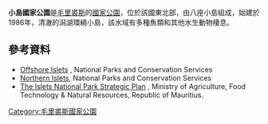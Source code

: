 {{Expand language|1=en|time=2021-02-19T16:30:32+00:00}}
'''小島國家公園'''是[[毛里裘斯|毛里裘斯]]的[[國家公園|國家公園]]，位於該國東北部，由八座小島組成，始建於1986年，清澈的潟湖環繞小島，該水域有多種魚類和其他水生動物棲息。

==參考資料==
* [http://npcs.govmu.org/English/Pages/Offshore-Islets.aspx Offshore Islets] {{Wayback|url=http://npcs.govmu.org/English/Pages/Offshore-Islets.aspx |date=20200809164632 }}, National Parks and Conservation Services
* [http://npcs.govmu.org/English/National%20Parks/Islet%20National%20Parks%20and%20Nature%20Reserves/Pages/Northen-slets-.aspx Northern Islets], National Parks and Conservation Services
*[http://npcs.govmu.org/English/Documents/home/npcsplan.pdf The Islets National Park Strategic Plan] {{Wayback|url=http://npcs.govmu.org/English/Documents/home/npcsplan.pdf |date=20160305162937 }}, Ministry of Agriculture, Food Technology & Natural Resources, Republic of Mauritius.

{{Mauritius-geo-stub}}
[[Category:毛里裘斯國家公園|Category:毛里裘斯國家公園]]